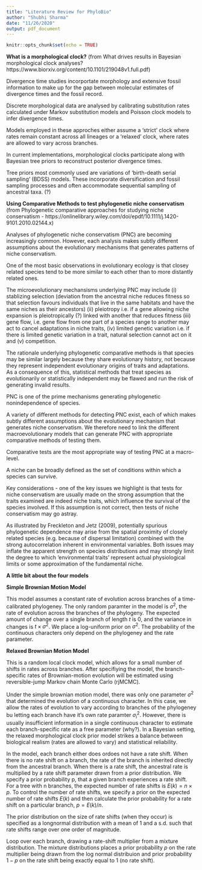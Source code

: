 ```yaml
---
title: "Literature Review for PhyloBio"
author: "Shubhi Sharma"
date: "11/26/2020"
output: pdf_document
---
```


```r
knitr::opts_chunk$set(echo = TRUE)
```

**What is a morphological clock?**
(from What drives results in Bayesian morphological clock analyses? https://www.biorxiv.org/content/10.1101/219048v1.full.pdf)

Divergence time studies incorportate morphology and extensive fossil information to make up for the gap between molecular estimates of divergence times and the fossil record. 

Discrete morphological data are analysed by calibrating substitution rates calculated under Markov substitution models and Poisson clock models to infer divergence times. 

Models employed in these approches either assume a 'strict' clock where rates remain constant across all lineages or a 'relaxed' clock, where rates are allowed to vary across branches. 

In current implementations, morphological clocks participate along with Bayesian tree priors to reconstruct posterior divergence times. 

Tree priors most commonly used are variations of 'birth-death serial sampling' (BDSS) models. These incorporate diversification and fossil sampling processes and often accommodate sequential sampling of ancestral taxa. (?)

**Using Comparative Methods to test phylogenetic niche conservatism **
(from Phylogenetic comparative approaches for studying niche conservatism - https://onlinelibrary.wiley.com/doi/epdf/10.1111/j.1420-9101.2010.02144.x)


Analyses of phylogenetic niche conservatism (PNC) are becoming increasingly common. However, each analysis makes subtly different assumptions about the evolutionary mechanisms that generates patterns of niche conservatism. 

One of the most basic observations in evolutionary ecology is that closey related species tend to be more similar to each other than to more distantly related ones. 

The microevolutionary mechansisms underlying PNC may include (i) stablizing selection (deviation from the ancestral niche reduces fitness so that selection favours individuals that live in the same habitats and have the same niches as their ancestors) (ii) pleiotropy i.e. if a gene allowing niche expansion is pleiotropically (?) linked with another that reduces fitness (iii) gene flow, i.e. gene flow from one part of a species range to another may act to cancel adaptations in niche traits, (iv) limited genetic variation i.e. if there is limited genetic variation in a trait, natural selection cannot act on it and (v) competition. 

The rationale underlying phylogenetic comparative methods is that species may be similar largely because they share evolutionary history, not because they represent independent evolutionary origins of traits and adaptations. As a consequence of this, statistical methods that treat species as evolutionarily or statistically independent may be flawed and run the risk of generating invalid results. 

PNC is one of the prime mechanisms generating phylogenetic nonindependence of species. 

A variety of different methods for detecting PNC exist, each of which makes subtly different assumptions about the evolutionary mechanism that generates niche conservatism. We therefore need to link the different macroevolutionary models that can generate PNC with appropriate comparative methods of testing them. 

Comparative tests are the most appropriate way of testing PNC at a macro-level. 

A niche can be broadly defined as the set of conditions within which a species can survive.

Key considerations - one of the key issues we highlight is that tests for niche conservatism are usually made on the strong assumption that the traits examined are indeed niche traits, which influence the survival of the species involved. If this assumption is not correct, then tests of niche conservatism may go astray. 

As illustrated by Freckleton and Jetz (2009), potentially spurious phylogenetic dependence may arise from the spatial proximity of closely related species (e.g. because of dispersal limitation) combined with the strong autocorrelation inherent in environmental variables. Both issues may inflate the apparent strength on species distributions and may strongly limit the degree to which 'environmental traits' represent actual physiological limits or some approximation of the fundamental niche. 

**A little bit about the four models** 

**Simple Brownian Motion Model**

This model assumes a constant rate of evolution across branches of a time-calibrated phylogeney. The only random paramter in the model is $\sigma^2$, the rate of evolution across the branches of the phylogeny. The expected amount of change over a single branch of length $t$ is 0, and the variance in changes is $t \times \sigma^2$. We place a log-uniform prior on $\sigma^2$. The probability of the continuous characters only depend on the phylogeney and the rate parameter. 

**Relaxed Brownian Motion Model** 

This is a random local clock model, which allows for a small number of shifts in rates across branches. After specifiying the model, the branch-specific rates of Brownian-motion evolution will be estimated using reversible-jump Markov chain Monte Carlo (rjMCMC).

Under the simple brownian motion model, there was only one parameter $\sigma^2$ that determined the evolution of a continuous character. In this case, we allow the rates of evolution to vary according to branches of the phylogeney bu letting each branch have it's own rate paramter $\sigma^2_i$. However, there is usually insufficient information in a single continuous character to estimate each branch-specific rate as a free parameter (why?). In a Bayesian setting, the relaxed morphological clock prior model strikes a balance between biological realism (rates are allowed to vary) and statistical reliability. 

In the model, each branch either does ordoes not have a rate shift. When there is no rate shift on a branch, the rate of the branch is inherited directly from the ancestral branch. When there is a rate shift, the ancestral rate is multiplied by a rate shift parameter drawn from a prior distribution. We specify a prior probability p, that a given branch experiences a rate shift. For a tree with n branches, the expected number of rate shifts is $E(k) = n \times p$. To control the number of rate shifts, we specify a prior on the expected number of rate shifts $E(k)$ and then calculate the prior probability for a rate shift on a particular branch, $p= E(k)/n$. 

The prior distribution on the size of rate shifts (when they occur) is specified as a longnormal distribution with a mean of 1 and a s.d. such that rate shifts range over one order of magnitude. 

Loop over each branch, drawing a rate-shift multiplier from a mixture distribution. The mixture distributions places a prior probability $p$ on the rate multiplier being drawn from the log normal distribuion and prior probability $1 - p$ on the rate shift being exactly equal to 1 (no rate shift). 














